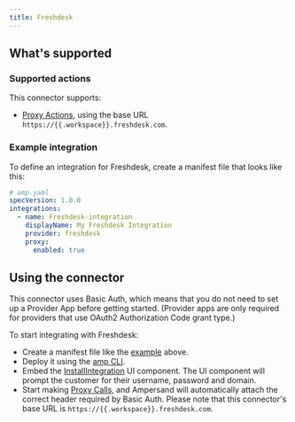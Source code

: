 ```yaml
---
title: Freshdesk
---
```


## What's supported

### Supported actions

This connector supports:

- [Proxy Actions](/proxy-actions), using the base URL `https://{{.workspace}}.freshdesk.com`.

### Example integration

To define an integration for Freshdesk, create a manifest file that looks like this:

```YAML
# amp.yaml
specVersion: 1.0.0
integrations:
  - name: Freshdesk-integration
    displayName: My Freshdesk Integration
    provider: freshdesk
    proxy:
      enabled: true
```

## Using the connector

This connector uses Basic Auth, which means that you do not need to set up a Provider App before getting started. (Provider apps are only required for providers that use OAuth2 Authorization Code grant type.)

To start integrating with Freshdesk:

- Create a manifest file like the [example](#example-integration) above.
- Deploy it using the [amp CLI](/cli/overview).
- Embed the [InstallIntegration](/embeddable-ui-components#install-integration) UI component. The UI component will prompt the customer for their username, password and domain.
- Start making [Proxy Calls](/proxy-actions), and Ampersand will automatically attach the correct header required by Basic Auth. Please note that this connector's base URL is `https://{{.workspace}}.freshdesk.com`.
